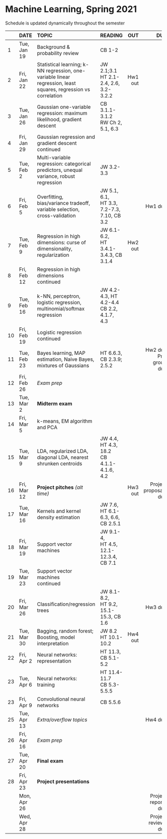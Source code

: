 <h1> Machine Learning, Spring 2021 </h1>
Schedule is updated dynamically throughout the semester
</br>

<font size="3">

|  | DATE        | TOPIC            |READING        |      OUT |        DUE |
|--| ---------   |:-----------------|:--------------| --------:| ----------:|
|1| Tue, Jan 19  |Background & probability review   |CB 1-2||||           
|2| Fri, Jan 22  |Statistical learning; k-NN regression, one-variable linear regression, least squares, regression vs correlation|JW 2.1;3.1</br>HT 2.1-2.4, 2.6, 3.2-3.2.2|  Hw1 out ||            
|3| Tue, Jan 26  |Gaussian one-variable regression: maximum likelihood, gradient descent|CB 3.1.1-3.1.2</br>RW Ch 2, 5.1, 6.3|||
|4| Fri, Jan 29  |Gaussian regression and gradient descent continued||||
|5| Tue, Feb 2   |Multi-variable regression: categorical predictors, unequal variance, robust regression|JW 3.2-3.3||
|6| Fri, Feb 5   |Overfitting, bias/variance tradeoff, variable selection, cross-validation|JW 5.1, 6.1,</br>HT 3.3, 7.2-7.3, 7.10, CB 3.2||Hw1 due|
|7| Tue, Feb 9   |Regression in high dimensions: curse of dimensionality, regularization|JW 6.1-6.2,</br>HT 3.4.1-3.4.3, CB 3.1.4|Hw2 out||
|8| Fri, Feb 12  |Regression in high dimensions</br>continued||||
|9| Tue, Feb 16  |k-NN, perceptron, logistic regression, multinomial/softmax regression|JW 4.2-4.3, HT 4.2-4.4</br>CB 2.2, 4.1.7, 4.3|||
|10| Fri, Feb 19  |Logistic regression continued||||
|11| Tue, Feb 23  |Bayes learning, MAP estimation, Naive Bayes, mixtures of Gaussians |HT 6.6.3,</br>CB 2.3.9; 2.5.2||Hw2 due</br>Proj group due|
|12| Fri, Feb 26  |*Exam prep*||||
|13| Tue, Mar 2   |**Midterm exam**||||
|14| Fri, Mar 5   |k-means, EM algorithm and PCA|||
|15| Tue, Mar 9   |LDA, regularized LDA, diagonal LDA, nearest shrunken centroids|JW 4.4, HT 4.3, 18.2</br>CB 4.1.1-4.1.6, 4.2|||
|16| Fri, Mar 12  |**Project pitches** *(alt time)*||Hw3 out        |Project proposals due|            
|17| Tue, Mar 16  |Kernels and kernel density estimation|JW 7.6,</br>HT 6.1-6.3, 6.6,</br> CB 2.5.1|||
|18| Fri, Mar 19  |Support vector machines |JW 9.1-4, </br>HT 4.5, 12.1-12.3.4, CB 7.1|||
|19| Tue, Mar 23  |Support vector machines</br>continued|||
|20| Fri, Mar 26  |Classification/regression trees|JW 8.1-8.2,</br>HT 9.2, 15.1-15.3, CB 1.6||Hw3 due|
|21| Tue, Mar 30  |Bagging, random forest;</br>Boosting, model interpretation|JW 8.2</br>HT 10.1-10.2|Hw4 out ||
|22| Fri, Apr 2   |Neural networks: representation|HT 11.3, CB 5.1-5.2|||
|23| Tue, Apr 6   |Neural networks: training|HT 11.4-11.7</br>CB 5.3-5.5.5|||
|23| Fri, Apr 9   |Convolutional neural networks|CB 5.5.6|||
|25| Tue, Apr 13  |*Extra/overflow topics*    |||Hw4 due |
|26| Fri, Apr 16  |*Exam prep*||||
|27| Tue, Apr 20  |**Final exam**||||
|28| Fri, Apr 23  |**Project presentations**|||||
|| Mon, Apr 26  |    |     ||Project reports due|            
|| Wed, Apr 28  |    |     ||Project reviews due|            
</font>






